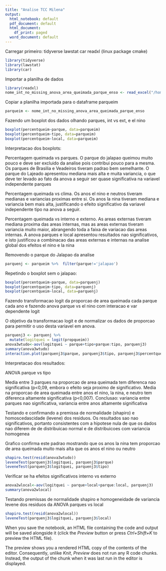 ```yaml
---
title: "Analise TCC Milena"
output:
  html_notebook: default
  pdf_document: default
  html_document:
    df_print: paged
  word_document: default
---
```


Carregar primeiro: tidyverse lawstat car readxl (linux package cmake)
```r
library(tidyverse)
library(lawstat)
library(car)
```

Importar a planilha de dados

```r
library(readxl)
nome_int_no_missing_anova_area_queimada_parque_enso <- read_excel("/home/rbc2/Documents/pesq-tcc-milena/dados/nome-int-no-missing-anova-area-queimada-parque-enso.xlsx")
```

Copiar a planilha importada para o dataframe parqueim

```r
parqueim <- nome_int_no_missing_anova_area_queimada_parque_enso
```


Fazendo um boxplot dos dados olhando parques, int vs ext, e el nino

```r
boxplot(percentqueim~parque, data=parqueim)
boxplot(percentqueim~tipo, data=parqueim)
boxplot(percentqueim~local, data=parqueim)
```

Interpretacao dos boxplots:

Percentagem queimada vs parques. O parque do jalapao queimou muito pouco e deve ser excluido da analise pois contribui pouco para a mesma. Os parques de Brasilia e Veadeiros tiveram padrao bem semelhante. O parque do Lajeado apresentou mediana mais alta e muita variancia, o que deve ter levado ao fato da anova a seguir ser quase significativa na variavel independente parques

Percentagem queimada vs clima. Os anos el nino e neutros tiveram medianas e variancias proximas entre si. Os anos la nina tiveram mediana e variancia bem mais alta, justificando o efeito significativo da variavel independente tipo na anova a seguir.

Percentagem queimada vs interno e externo. As areas externas tiveram mediana proxima das areas internas, mas as areas externas tiveram variancia muito maior, abrangendo toda a faixa de variacao das areas internas. A anova parques e local apresentou resultados nao significativos, e isto justificou a combinacao das areas externas e internas na analise global dos efeitos el nino e la nina






Removendo o parque do Jalapao da analise

```r
parquenj <- parqueim %>%  filter(parque!='jalapao')
```

Repetindo o boxplot sem o jalapao:

```r
boxplot(percentqueim~parque, data=parquenj)
boxplot(percentqueim~tipo, data=parquenj)
boxplot(percentqueim~local, data=parquenj)
```

Fazendo transformacao logit da proporcao de area queimada cada parque cada ano e fazendo anova parque vs el nino com interacao e var dependente logit

O objetivo da transformacao logit e de normalizar os dados de proporcao para permitir o uso desta variavel em anova.

```r
parquenj3 <- parquenj %>% 
  mutate(logitquei = logit(propqueim))
anova3wtudo<-aov(logitquei ~ parque+tipo+parque:tipo, parquenj3)
summary(anova3wtudo)
interaction.plot(parquenj3$parque, parquenj3$tipo, parquenj3$percentqueim)
```

Interpretacao dos resultados:

ANOVA parque vs tipo

Media entre 3 parques na proporcao de area queimada tem diferenca nao significativa (p<0,09, embora o efeito seja proximo de significativo. Media na proporcao de area queimada entre anos el nino, la nina, e neutro tem diferenca altamente significativa (p<0,007). Conclusao: variancia entre parques nao significativa, variancia entre anos altamente significativa


Testando e confirmando a premissa de normalidade (shapiro) e homoscedascidade (levene) dos residuos. Os resultados sao nao significativos, portanto consistentes com a hipotese nula de que os dados nao diferem de de distribuicao normal e de distribuicoes com variancia homogenea

Grafico confirma este padrao mostrando que os anos la nina tem proporcao de area queimada muito mais alta que os anos el nino ou neutro

```r
shapiro.test(resid(anova3wtudo))
leveneTest(parquenj3$logitquei, parquenj3$parque)
leveneTest(parquenj3$logitquei, parquenj3$tipo)
```

Verificar se ha efeitos significativos interno vs externo

```r
anova2wlocal<-aov(logitquei ~ parque+local+parque:local, parquenj3)
summary(anova2wlocal)
```

Testando premissas de normalidade shapiro e homogeneidade de variancia levene dos residuos da ANOVA parques vs local

```r
shapiro.test(resid(anova2wlocal))
leveneTest(parquenj3$logitquei, parquenj3$local)
```

When you save the notebook, an HTML file containing the code and output will be saved alongside it (click the *Preview* button or press *Ctrl+Shift+K* to preview the HTML file).

The preview shows you a rendered HTML copy of the contents of the editor. Consequently, unlike *Knit*, *Preview* does not run any R code chunks. Instead, the output of the chunk when it was last run in the editor is displayed.

